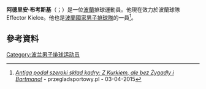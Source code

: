 '''阿德里安·布考斯基'''（{{lang-pl|Adrian Buchowski}}；{{bd|1991年|9月30日}}）是一位[[波蘭|波蘭]]排球運動員。他現在效力於波蘭球隊Effector Kielce。他也是[[波蘭國家男子排球隊|波蘭國家男子排球隊]]的一員<ref>[http://www.przegladsportowy.pl/siatkowka/reprezentacja,stephane-antiga-podal-sklad-szerokiej-kadry-mezczyzn,artykul,556350,1,892.html ''Antiga podał szeroki skład kadry: Z Kurkiem, ale bez Żygadły i Bartmana!''] {{Wayback|url=http://www.przegladsportowy.pl/siatkowka/reprezentacja,stephane-antiga-podal-sklad-szerokiej-kadry-mezczyzn,artykul,556350,1,892.html |date=20150706003433 }} - przegladsportowy.pl - 03-04-2015</ref>。
==參考資料==
{{reflist}}
{{DEFAULTSORT:Buchowski, Adrian}}
[[Category:波兰男子排球运动员|Category:波兰男子排球运动员]]
